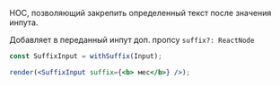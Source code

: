 HOC, позволяющий закрепить определенный текст после значения инпута.

Добавляет в переданный инпут доп. пропсу `suffix?: ReactNode`

```jsx live
const SuffixInput = withSuffix(Input);

render(<SuffixInput suffix={<b> мес</b>} />);
```
